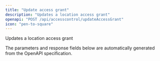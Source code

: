 ```yaml
---
title: "Update access grant"
description: "Updates a location access grant"
openapi: "POST /api/accesscontrol/updateAccessGrant"
icon: "pen-to-square"
---
```


Updates a location access grant

<Note>
The parameters and response fields below are automatically generated from the OpenAPI specification.
</Note>
